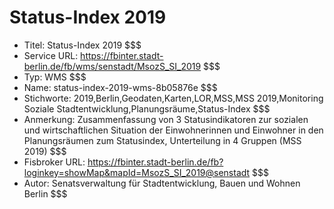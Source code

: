 # Status-Index 2019
- Titel: Status-Index 2019 $$$
- Service URL: https://fbinter.stadt-berlin.de/fb/wms/senstadt/MsozS_SI_2019 $$$
- Typ: WMS $$$
- Name: status-index-2019-wms-8b05876e $$$
- Stichworte: 2019,Berlin,Geodaten,Karten,LOR,MSS,MSS 2019,Monitoring Soziale Stadtentwicklung,Planungsräume,Status-Index $$$
- Anmerkung: Zusammenfassung von 3 Statusindikatoren zur sozialen und wirtschaftlichen Situation der Einwohnerinnen und Einwohner in den Planungsräumen zum Statusindex, Unterteilung in 4 Gruppen (MSS 2019) $$$
- Fisbroker URL: https://fbinter.stadt-berlin.de/fb?loginkey=showMap&mapId=MsozS_SI_2019@senstadt $$$
- Autor: Senatsverwaltung für Stadtentwicklung, Bauen und Wohnen Berlin $$$
